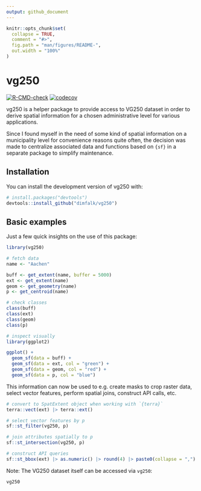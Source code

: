 ```yaml
---
output: github_document
---
```


<!-- README.md is generated from README.Rmd. Please edit that file -->

```r
knitr::opts_chunk$set(
  collapse = TRUE,
  comment = "#>",
  fig.path = "man/figures/README-",
  out.width = "100%"
)
```

# vg250

<!-- badges: start -->
[![R-CMD-check](https://github.com/dimfalk/vg250/actions/workflows/R-CMD-check.yaml/badge.svg)](https://github.com/dimfalk/vg250/actions/workflows/R-CMD-check.yaml)
[![codecov](https://codecov.io/gh/dimfalk/vg250/branch/main/graph/badge.svg)](https://codecov.io/gh/dimfalk/vg250)
<!-- badges: end -->

vg250 is a helper package to provide access to VG250 dataset in order to derive 
spatial information for a chosen administrative level for various applications.

Since I found myself in the need of some kind of spatial information on a 
municipality level for convenience reasons quite often, the decision was made to 
centralize associated data and functions based on `{sf}` in a separate package 
to simplify maintenance.

## Installation

You can install the development version of vg250 with:

``` r
# install.packages("devtools")
devtools::install_github("dimfalk/vg250")
```

## Basic examples

Just a few quick insights on the use of this package:

```r
library(vg250)

# fetch data
name <- "Aachen"

buff <- get_extent(name, buffer = 5000)
ext <- get_extent(name)
geom <- get_geometry(name)
p <- get_centroid(name)

# check classes
class(buff)
class(ext)
class(geom)
class(p)

# inspect visually
library(ggplot2)

ggplot() + 
  geom_sf(data = buff) + 
  geom_sf(data = ext, col = "green") + 
  geom_sf(data = geom, col = "red") + 
  geom_sf(data = p, col = "blue")
```

This information can now be used to e.g. create masks to crop raster data, 
select vector features, perform spatial joins, construct API calls, etc.

```r
# convert to SpatExtent object when working with `{terra}`
terra::vect(ext) |> terra::ext()

# select vector features by p
sf::st_filter(vg250, p)

# join attributes spatially to p
sf::st_intersection(vg250, p)

# construct API queries
sf::st_bbox(ext) |> as.numeric() |> round(4) |> paste0(collapse = ",") |> paste0("&bbox=", x = _)
```
Note: The VG250 dataset itself can be accessed via `vg250`:

```r
vg250
```
